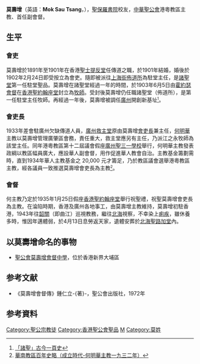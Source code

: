 '''莫壽增'''（英語：'''Mok Sau Tsang'''，{{bd|1866年||1943年}}），[[聖保羅書院|聖保羅書院]]校友，[[中華聖公會|中華聖公會]]港粵教區主教、首任副會督。

==生平==
===會吏===
莫壽增於1891年至1901年在香港[[聖士提反堂|聖士提反堂]]任傳道之職，於1901年結婚，婚後於1902年2月24日即受按立為會吏。隨即被派往[[上海街佈道所|上海街佈道所]]為駐堂主任，是[[諸聖座堂_(香港)|諸聖堂]]第一任駐堂聖品。莫壽增在諸聖堂經過一年的時間，於1903年6月5日由[[霍約瑟|霍約瑟]][[會督|會督]]在[[香港聖約翰座堂|香港聖約翰座堂]]封立為[[牧師|牧師]]。受封後莫壽增仍任職諸聖堂（佈道所），是第一任駐堂主任牧師。再經過一年後，莫壽增被調任[[廣州|廣州]]開創新基址<small><ref>[http://allsaintschurch.org.hk/b80p08.htm 「諸聖」古今一頁史]{{dead link|date=2018年4月 |bot=InternetArchiveBot |fix-attempted=yes }}</ref></small>。

===會吏長===
1933年差會駐廣州欠缺傳道人員，[[廣州救主堂|廣州救主堂]]原由莫壽增[[會吏長|會吏長]]兼主任，[[何明華_(主教)|何明華]]主教以莫壽增管理廣肇區會務，責任重大，救主堂應另有主任，乃派江之永牧師為該堂主任。同年港粵教區第十二屆議會假座[[廣州聖三一學校|廣州聖三一學校]]舉行，何明華主教發表政綱以教區幅員廣大，應設華人副會督，用作促進華人教會自治。主教基金籌劃需時，直到1934年華人主教基金之 20,000 元才籌足，乃於教區議會選舉港粵教區主教，經各議員一致推選莫壽增會吏長為主教<small><ref>[http://www1.hkskh.org/index_ch.php?archive=&id=1498&start_from=101&subaction=showfull 華南教區百年史略（成立時代-何明華主教一九三二年）]{{dead link|date=2018年4月 |bot=InternetArchiveBot |fix-attempted=yes }}</ref></small>。

===會督===
何主教乃定於1935年1月25日假座[[香港聖約翰座堂|香港聖約翰座堂]]舉行祝聖禮，祝聖莫壽增會吏長為主教。在淪陷時期，香港及廣州各地事工，由莫壽增主教維持，莫壽增初駐香港，1943年往[[韶關|韶關]]（即曲江）巡視教務，繼往[[北海市|北海]]視察，不幸染上[[痢疾|痢疾]]，雖休養多時，惟因年邁體弱，於4月13日息勞返天家，遺體安葬於[[北海聖路加堂|北海聖路加堂]]內。

==以莫壽增命名的事物==
*[[聖公會莫壽增會督中學|聖公會莫壽增會督中學]]，位於香港新界大埔區

==参考文献==
* 《莫壽增會督傳》鍾仁立-{著}-，聖公會出版社，1972年

==参考資料==
<div class="references-small">
<references />
</div>

{{HK-bio-stub}}

[[Category:聖公宗教徒|Category:聖公宗教徒]]
[[Category:香港聖公會聖品|Category:香港聖公會聖品]]
[[Category:聖保羅書院校友|M]]
[[Category:莫姓|Category:莫姓]]